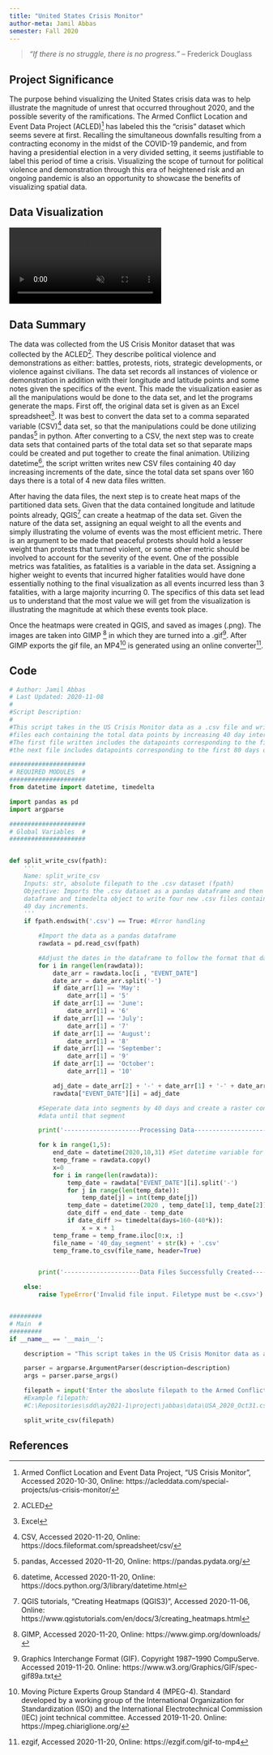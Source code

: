 ```yaml
---
title: "United States Crisis Monitor"
author-meta: Jamil Abbas
semester: Fall 2020
---
```


> *"If there is no struggle, there is no progress."* -- Frederick Douglass

## Project Significance
The purpose behind visualizing the United States crisis data was to help illustrate the magnitude of unrest that occurred throughout 2020, and the possible severity of the ramifications.
The Armed Conflict Location and Event Data Project (ACLED)[^ACLED] has labeled this the "crisis" dataset which seems severe at first.
Recalling the simultaneous downfalls resulting from a contracting economy in the midst of the COVID-19 pandemic, and from having a presidential election in a very divided setting, it seems justifiable to label this period of time a crisis.
Visualizing the scope of turnout for political violence and demonstration through this era of heightened risk and an ongoing pandemic is also an opportunity to showcase the benefits of visualizing spatial data.

## Data Visualization

<!-- VIDEO ON LOOP: see styles.css for formatting -->
<div class="video-wrapper">
  <video id="scaledvideo" controls preload="true" autoplay loop muted>
    <source src="TBA" type="video/mp4" >
  </video>
</div>

## Data Summary
The data was collected from the US Crisis Monitor dataset that was collected by the ACLED^[ACLED].
They describe political violence and demonstrations as either: battles, protests, riots, strategic developments, or violence against civilians.
The data set records all instances of violence or demonstration in addition with their longitude and latitude points and some notes given the specifics of the event.
This made the visualization easier as all the manipulations would be done to the data set, and let the programs generate the maps.
First off, the original data set is given as an Excel spreadsheet^[Excel].
It was best to convert the data set to a comma separated variable (CSV)[^CSV] data set, so that the manipulations could be done utilizing pandas[^pandas] in python.
After converting to a CSV, the next step was to create data sets that contained parts of the total data set so that separate maps could be created and put together to create the final animation.
Utilizing datetime[^datetime], the script written writes new CSV files containing 40 day increasing increments of the date, since the total data set spans over 160 days there is a total of 4 new data files written.

After having the data files, the next step is to create heat maps of the partitioned data sets.
Given that the data contained longitude and latitude points already, QGIS[^QGIS] can create a heatmap of the data set.
Given the nature of the data set, assigning an equal weight to all the events and simply illustrating the volume of events was the most efficient metric.
There is an argument to be made that peaceful protests should hold a lesser weight than protests that turned violent, or some other metric should be involved to account for the severity of the event.
One of the possible metrics was fatalities, as fatalities is a variable in the data set.
Assigning a higher weight to events that incurred higher fatalities would have done essentially nothing to the final visualization as all events incurred less than 3 fatalities, with a large majority incurring 0.
The specifics of this data set lead us to understand that the most value we will get from the visualization is illustrating the magnitude at which these events took place.

Once the heatmaps were created in QGIS, and saved as images (.png).
The images are taken into GIMP [^GIMP] in which they are turned into a .gif[^gif].
After GIMP exports the gif file, an MP4[^mpeg4] is generated using an online converter[^convert].

## Code
``` python
# Author: Jamil Abbas
# Last Updated: 2020-11-08
#
#Script Description:
#
#This script takes in the US Crisis Monitor data as a .csv file and writes 4 new .csv
#files each containing the total data points by increasing 40 day intervals.
#The first file written includes the datapoints corresponding to the first 40 days of the data,
#the next file includes datapoints corresponding to the first 80 days of the data and so on.

#####################
# REQUIRED MODULES  #
#####################
from datetime import datetime, timedelta

import pandas as pd
import argparse

#####################
# Global Variables  #
#####################


def split_write_csv(fpath):
    '''
    Name: split_write_csv
    Inputs: str, absolute filepath to the .csv dataset (fpath)
    Objective: Imports the .csv dataset as a pandas dataframe and then manipulates the data
    dataframe and timedelta object to write four new .csv files containing the total data based on
    40 day increments.
    '''
    if fpath.endswith('.csv') == True: #Error handling

        #Import the data as a pandas dataframe
        rawdata = pd.read_csv(fpath)

        #Adjust the dates in the dataframe to follow the format that datetime uses (YYYY-MM-DD)
        for i in range(len(rawdata)):
            date_arr = rawdata.loc[i , "EVENT_DATE"]
            date_arr = date_arr.split('-')
            if date_arr[1] == 'May':
                date_arr[1] = '5'
            if date_arr[1] == 'June':
                date_arr[1] = '6'
            if date_arr[1] == 'July':
                date_arr[1] = '7'
            if date_arr[1] == 'August':
                date_arr[1] = '8'
            if date_arr[1] == 'September':
                date_arr[1] = '9'
            if date_arr[1] == 'October':
                date_arr[1] = '10'

            adj_date = date_arr[2] + '-' + date_arr[1] + '-' + date_arr[0]
            rawdata["EVENT_DATE"][i] = adj_date

        #Seperate data into segments by 40 days and create a raster containing the total
        #data until that segment

        print('---------------------Processing Data---------------------')

        for k in range(1,5):
            end_date = datetime(2020,10,31) #Set datetime variable for the last date of the data
            temp_frame = rawdata.copy()
            x=0
            for i in range(len(rawdata)):
                temp_date = rawdata["EVENT_DATE"][i].split('-')
                for j in range(len(temp_date)):
                    temp_date[j] = int(temp_date[j])
                temp_date = datetime(2020 , temp_date[1], temp_date[2])
                date_diff = end_date - temp_date
                if date_diff >= timedelta(days=160-(40*k)):
                    x = x + 1
            temp_frame = temp_frame.iloc[0:x, :]
            file_name = '40_day_segment' + str(k) + '.csv'
            temp_frame.to_csv(file_name, header=True)


        print('---------------------Data Files Successfully Created---------------------')

    else:
        raise TypeError('Invalid file input. Filetype must be <.csv>')


#########
# Main  #
#########
if __name__ == '__main__':

    description = "This script takes in the US Crisis Monitor data as a .csv file and writes 4 new \n .csv files each containing the total data points by increasing 40 day intervals. The \n first file written includes the datapoints corresponding to the first 40 days of the data, \n the next file includes datapoints corresponding to the first 80 days of the data and so on."

    parser = argparse.ArgumentParser(description=description)
    args = parser.parse_args()

    filepath = input('Enter the aboslute filepath to the Armed Conflict dataset: ')
    #Example filepath:
    #C:\Repositories\sdd\ay2021-1\project\jabbas\data\USA_2020_Oct31.csv

    split_write_csv(filepath)

```      

## References
[^ACLED]: Armed Conflict Location and Event Data Project, "US Crisis Monitor", Accessed 2020-10-30, Online: https://acleddata.com/special-projects/us-crisis-monitor/
[^QGIS]: QGIS tutorials, "Creating Heatmaps (QGIS3)", Accessed 2020-11-06, Online: https://www.qgistutorials.com/en/docs/3/creating_heatmaps.html
[^Animate]: Spatial Data Discovery, Tyler W. Davis, "Animating Data", Accessed 2020-11-17, Online: https://www.youtube.com/watch?v=XvkAhf-U-mg
[^GIMP]: GIMP, Accessed 2020-11-20, Online: https://www.gimp.org/downloads/
[^Excel]: Excel, Accessed 2020-11-20, Online: https://www.microsoft.com/en-us/microsoft-365/excel
[^CSV]: CSV, Accessed 2020-11-20, Online: https://docs.fileformat.com/spreadsheet/csv/
[^pandas]: pandas, Accessed 2020-11-20, Online: https://pandas.pydata.org/
[^datetime]: datetime, Accessed 2020-11-20, Online: https://docs.python.org/3/library/datetime.html
[^gif]: Graphics Interchange Format (GIF). Copyright 1987--1990 CompuServe. Accessed 2019-11-20. Online: https://www.w3.org/Graphics/GIF/spec-gif89a.txt
[^mpeg4]: Moving Picture Experts Group Standard 4 (MPEG-4). Standard developed by a working group of the International Organization for Standardization (ISO) and the International Electrotechnical Commission (IEC) joint technical committee. Accessed 2019-11-20. Online: https://mpeg.chiariglione.org/
[^convert]: ezgif, Accessed 2020-11-20, Online: https://ezgif.com/gif-to-mp4
